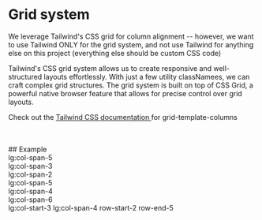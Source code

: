 
<Meta title="Docs/Grid" />

<style>
  {`
.type {
  display: flex; flex-direction: column; margin-top: 4em; position: relative; border-top: 1px solid #eaeaea;
}
.type-example {
  display: flex; flex-direction:row; margin-bottom: 0em; padding-top: 2.2em;
}
.type-example:before {
  position: absolute; width: 100%; top: 0; font-weight: 500;
}
.type-example.h1:before { content: "h1"; }
.type-example.h2:before { content: "h2"; }
.type-example.h3:before { content: "h3"; }
.type-example.h4:before { content: "h4"; }
.type-example.h5:before { content: "h5"; }
.type-example.h6:before { content: "h6"; }
.type-example.product-name:before { content: "Product name"; }

.grid-sample {
    background: #f5f7f8;
    width: 100%;
    overflow: visible;
    position: absolute;
    left: 0;
    padding: 0 15%;
    .sample-cell {
        background: #e9eaeb;
        padding: 1em;
        text-align: center;
        font-size: .8em;
        &.active {

        background: #bfd0e4;
        }
    }
}


`}
</style>

# Grid system

We leverage Tailwind's CSS grid for column alignment -- however, we want to use Tailwind ONLY for the grid system, and not use Tailwind for anything else on this project (everything else should be custom CSS code)

Tailwind's CSS grid system allows us to create responsive and well-structured layouts effortlessly.
With just a few utility classNamees, we can craft complex grid structures. The grid system is built on top of CSS Grid, a powerful native browser feature that allows for precise control over grid layouts.

Check out the [Tailwind CSS documentation ](https://tailwindcss.com/docs/grid-template-columns) for grid-template-columns

<br />
<br />
## Example
<Unstyled>
  <div className="grid-sample">
    <div className="w-full lg:grid lg:grid-cols-12 gap-8">
      <div className="sample-cell"></div>
      <div className="sample-cell active lg:col-span-5">lg:col-span-5</div>
      <div className="sample-cell"></div>
      <div className="sample-cell"></div>
      <div className="sample-cell active lg:col-span-3">lg:col-span-3</div>
      <div className="sample-cell"></div>
      <div className="sample-cell active lg:col-span-2">lg:col-span-2</div>
      <div className="sample-cell"></div>
      <div className="sample-cell"></div>
      <div className="sample-cell"></div>
      <div className="sample-cell active lg:col-span-5">lg:col-span-5</div>
      <div className="sample-cell"></div>
      <div className="sample-cell"></div>
      <div className="sample-cell active lg:col-span-4">lg:col-span-4</div>
      <div className="sample-cell active lg:col-span-6">lg:col-span-6</div>
      <div className="sample-cell"></div>
      <div className="sample-cell active lg:col-start-3 lg:col-span-4 row-start-2 row-end-5">
        lg:col-start-3 lg:col-span-4 row-start-2 row-end-5
      </div>
      <div className="sample-cell"></div>
      <div className="sample-cell"></div>
      <div className="sample-cell"></div>
      <div className="sample-cell"></div>
      <div className="sample-cell"></div>
      <div className="sample-cell"></div>
      <div className="sample-cell"></div>
      <div className="sample-cell"></div>
      <div className="sample-cell"></div>
      <div className="sample-cell"></div>
      <div className="sample-cell"></div>
      <div className="sample-cell"></div>
    </div>
  </div>
</Unstyled>